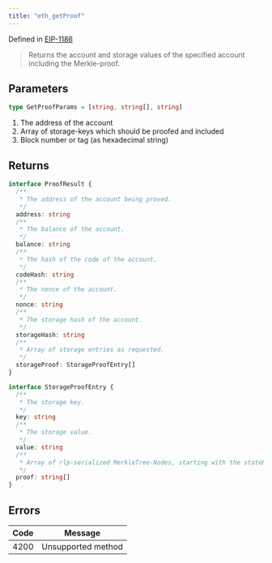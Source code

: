```yaml
---
title: "eth_getProof"
---
```



Defined in [EIP-1186](https://eips.ethereum.org/EIPS/eip-1186)

> Returns the account and storage values of the specified account including the Merkle-proof.

## Parameters

```ts
type GetProofParams = [string, string[], string]
```

1. The address of the account
2. Array of storage-keys which should be proofed and included
3. Block number or tag (as hexadecimal string)

## Returns

```ts
interface ProofResult {
  /**
   * The address of the account being proved.
   */
  address: string
  /**
   * The balance of the account.
   */
  balance: string
  /**
   * The hash of the code of the account.
   */
  codeHash: string
  /**
   * The nonce of the account.
   */
  nonce: string
  /**
   * The storage hash of the account.
   */
  storageHash: string
  /**
   * Array of storage entries as requested.
   */
  storageProof: StorageProofEntry[]
}

interface StorageProofEntry {
  /**
   * The storage key.
   */
  key: string
  /**
   * The storage value.
   */
  value: string
  /**
   * Array of rlp-serialized MerkleTree-Nodes, starting with the stateRoot-Node.
   */
  proof: string[]
}
```

## Errors

| Code | Message            |
| ---- | ------------------ |
| 4200 | Unsupported method |
